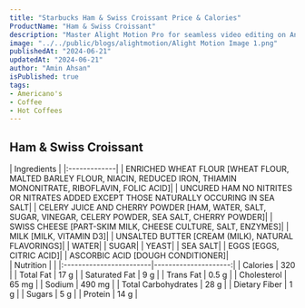 ```yaml
---
title: "Starbucks Ham & Swiss Croissant Price & Calories"
ProductName: "Ham & Swiss Croissant"
description: "Master Alight Motion Pro for seamless video editing on Android, iOS, and Tablets with our ultimate guide, unlocking advanced features and elevating your skills in 2024!"
image: "../../public/blogs/alightmotion/Alight Motion Image 1.png"
publishedAt: "2024-06-21"
updatedAt: "2024-06-21"
author: "Amin Ahsan"
isPublished: true
tags:
- Americano's
- Coffee
- Hot Coffees   
---
```


 
## Ham & Swiss Croissant 
  
<div className="tables-container">
  <div className="table-wrapper">
    | Ingredients  |  
    |:-------------|
    | ENRICHED WHEAT FLOUR [WHEAT FLOUR, MALTED BARLEY FLOUR, NIACIN, REDUCED IRON, THIAMIN MONONITRATE, RIBOFLAVIN, FOLIC ACID]|
    | UNCURED HAM NO NITRITES OR NITRATES ADDED EXCEPT THOSE NATURALLY OCCURING IN SEA SALT|
    | CELERY JUICE AND CHERRY POWDER [HAM, WATER, SALT, SUGAR, VINEGAR, CELERY POWDER, SEA SALT, CHERRY POWDER]|
    | SWISS CHEESE [PART-SKIM MILK, CHEESE CULTURE, SALT, ENZYMES]|
    | MILK [MILK, VITAMIN D3]|
    | UNSALTED BUTTER [CREAM (MILK), NATURAL FLAVORINGS]|
    | WATER|
    | SUGAR|
    | YEAST|
    | SEA SALT|
    | EGGS [EGGS, CITRIC ACID]|
    | ASCORBIC ACID [DOUGH CONDITIONER]|
  </div>
  <div className="table-wrapper">
    | Nutrition               |                      |  
    |:------------------------|---------------------:|
    | Calories                | 320                  |
    | Total Fat               | 17 g                 |
    | Saturated Fat           | 9 g                  |
    | Trans Fat               | 0.5 g                |
    | Cholesterol             | 65 mg                |
    | Sodium                  | 490 mg               |
    | Total Carbohydrates     | 28 g                 |
    | Dietary Fiber           | 1 g                  |
    | Sugars                  | 5 g                  |
    | Protein                 | 14 g                 |
  </div>
</div>
<style jsx>{`
  .tables-container {
    display: flex;
    flex-direction: row;
    gap: 30px;
  }
  .table-wrapper {
    width: 500px; /* Adjust as needed */
  }
  @media (max-width: 768px) {
    .tables-container {
      flex-direction: column;
      gap: 0px; /* Adjust as needed */
    }
    .table-wrapper {
      width: 100%; /* Adjust as needed */
    }
  }
`}</style>

